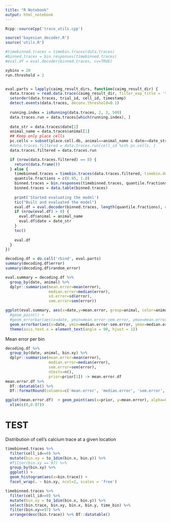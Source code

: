 ```yaml
---
title: "R Notebook"
output: html_notebook
---
```


```r
Rcpp::sourceCpp('trace_utils.cpp')

source('bayesian_decoder.R')
source('utils.R')

#timebinned.traces = timebin.traces(data.traces)
#binned.traces = bin.responses(timebinned.traces)
#eval.df = eval.decoder(binned.traces, cv=TRUE)
```



```r
xybins = 20
run.threshold = 2


eval.parts = lapply(caimg_result_dirs, function(caimg_result_dir) {
  data.traces = read.data.trace(caimg_result_dir, filter_exp_title = 'trial')
  setorder(data.traces, trial_id, cell_id, timestamp)
  detect.events(data.traces, deconv.threshold=0.1)
  
  running.index = isRunning(data.traces, 2, 3, 500)
  data.traces.run = data.traces[which(running.index), ]
  
  date_str = data.traces$date[1]
  animal_name = data.traces$animal[1]
  ## Keep only place cells
  pc.cells = subset(place.cell.db, animal==animal_name & date==date_str & is.pc)$cell_id
  #data.traces.filtered = data.traces.run[cell_id %in% pc.cells, ]
  data.traces.filtered = data.traces.run

  if (nrow(data.traces.filtered) == 0) {
    return(data.frame())
  } else {
    timebinned.traces = timebin.traces(data.traces.filtered, timebin.dur.msec=200, xybins=20, trace.var=deconv_trace)
    quantile.fractions = c(0.95, 1.0)
    binned.traces = bin.responses(timebinned.traces, quantile.fractions)
    binned.traces = data.table(binned.traces)
    
    print('Started evaluating the model')
    tic("Built and evaluated the model")
    eval.df = eval.decoder(binned.traces, length(quantile.fractions), cv=FALSE)
    if (nrow(eval.df) > 0) {
      eval.df$animal = animal_name
      eval.df$date = date_str
    }
    toc()
    
    eval.df
  }
})

decoding.df = do.call('rbind', eval.parts)
summary(decoding.df$error)
summary(decoding.df$random_error)
```


```r
eval.summary = decoding.df %>%
  group_by(date, animal) %>%
  dplyr::summarise(mean.error=mean(error),
                   median.error=median(error),
                   sd.error=sd(error),
                   sem.error=sem(error))

ggplot(eval.summary, aes(x=date,y=mean.error, group=animal, color=animal)) +
  #geom_point() +
  #geom_errorbar(aes(x=date, ymin=mean.error-sem.error, ymax=mean.error+sem.error), width=0.2)
  geom_errorbar(aes(x=date, ymin=median.error-sem.error, ymax=median.error+sem.error), width=0.2) +
  theme(axis.text.x = element_text(angle = 90, hjust = 1))
```

Mean error per bin
```r
decoding.df %>%
  group_by(date, animal, bin.xy) %>%
  dplyr::summarise(mean.error=mean(error),
                   median.error=median(error),
                   sem.error=sem(error),
                   ntests=n(),
                   prior=prior[1]) -> mean.error.df
mean.error.df %>%  
  DT::datatable() %>%
  DT::formatRound(columns=c('mean.error', 'median.error', 'sem.error', 'prior'), digits = 3)

ggplot(mean.error.df)  + geom_point(aes(x=prior, y=mean.error), alpha=0.1) +
  xlim(c(0,0.07))
```


# TEST
Distribution of cell's calcium trace at a given location
```r
timebinned.traces %>%
  filter(cell_id==0) %>%
  mutate(bin.xy = to_1dim(bin.x, bin.y)) %>%
  #filter(bin.xy == 97) %>%
  group_by(bin.xy) %>%
  ggplot() +
  geom_histogram(aes(x=bin.trace)) +
  facet_wrap(. ~ bin.xy, ncol=2, scales = 'free')
```


```r
timebinned.traces %>%
  filter(cell_id==0) %>%
  mutate(bin.xy = to_1dim(bin.x, bin.y)) %>%
  select(bin.trace, bin.xy, bin.x, bin.y, time_bin) %>%
  filter(bin.xy==97) %>%
  arrange(desc(bin.trace)) %>% DT::datatable()
```


